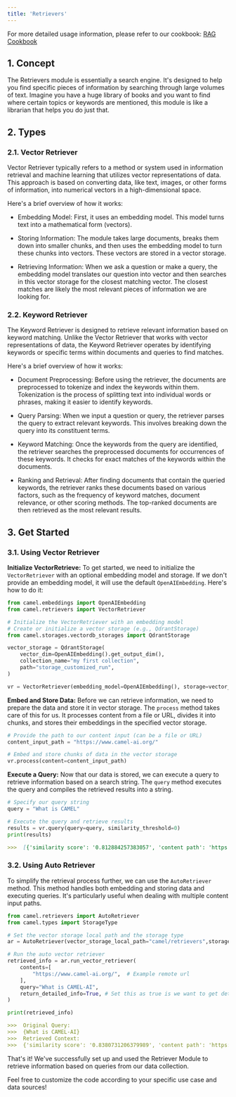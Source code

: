```yaml
---
title: 'Retrievers'
---
```

For more detailed usage information, please refer to our cookbook: [RAG Cookbook](../cookbooks/advanced_features/agents_with_rag)

## 1. Concept
The Retrievers module is essentially a search engine. It's designed to help you find specific pieces of information by searching through large volumes of text. Imagine you have a huge library of books and you want to find where certain topics or keywords are mentioned, this module is like a librarian that helps you do just that.


## 2. Types

### 2.1. Vector Retriever
Vector Retriever typically refers to a method or system used in information retrieval and machine learning that utilizes vector representations of data. This approach is based on converting data, like text, images, or other forms of information, into numerical vectors in a high-dimensional space.

Here's a brief overview of how it works:

- Embedding Model: First, it uses an embedding model. This model turns text into a mathematical form (vectors).

- Storing Information: The module takes large documents, breaks them down into smaller chunks, and then uses the embedding model to turn these chunks into vectors. These vectors are stored in a vector storage.

- Retrieving Information: When we ask a question or make a query, the embedding model translates our question into vector and then searches in this vector storage for the closest matching vector. The closest matches are likely the most relevant pieces of information we are looking for.


### 2.2. Keyword Retriever
The Keyword Retriever is designed to retrieve relevant information based on keyword matching. Unlike the Vector Retriever that works with vector representations of data, the Keyword Retriever operates by identifying keywords or specific terms within documents and queries to find matches.

Here's a brief overview of how it works:

- Document Preprocessing: Before using the retriever, the documents are preprocessed to tokenize and index the keywords within them. Tokenization is the process of splitting text into individual words or phrases, making it easier to identify keywords.

- Query Parsing: When we input a question or query, the retriever parses the query to extract relevant keywords. This involves breaking down the query into its constituent terms.

- Keyword Matching: Once the keywords from the query are identified, the retriever searches the preprocessed documents for occurrences of these keywords. It checks for exact matches of the keywords within the documents.

- Ranking and Retrieval: After finding documents that contain the queried keywords, the retriever ranks these documents based on various factors, such as the frequency of keyword matches, document relevance, or other scoring methods. The top-ranked documents are then retrieved as the most relevant results.

## 3. Get Started

### 3.1. Using Vector Retriever

**Initialize VectorRetrieve:**
To get started, we need to initialize the `VectorRetriever` with an optional embedding model and storage. If we don't provide an embedding model, it will use the default `OpenAIEmbedding`. Here's how to do it:
```python
from camel.embeddings import OpenAIEmbedding
from camel.retrievers import VectorRetriever

# Initialize the VectorRetriever with an embedding model
# Create or initialize a vector storage (e.g., QdrantStorage)
from camel.storages.vectordb_storages import QdrantStorage

vector_storage = QdrantStorage(
    vector_dim=OpenAIEmbedding().get_output_dim(),
    collection_name="my first collection",
    path="storage_customized_run",
)

vr = VectorRetriever(embedding_model=OpenAIEmbedding(), storage=vector_storage)
```

**Embed and Store Data:**
Before we can retrieve information, we need to prepare the data and store it in vector storage. The `process` method takes care of this for us. It processes content from a file or URL, divides it into chunks, and stores their embeddings in the specified vector storage.
```python
# Provide the path to our content input (can be a file or URL)
content_input_path = "https://www.camel-ai.org/"

# Embed and store chunks of data in the vector storage
vr.process(content=content_input_path)
```

**Execute a Query:**
Now that our data is stored, we can execute a query to retrieve information based on a search string. The `query` method executes the query and compiles the retrieved results into a string.
```python
# Specify our query string
query = "What is CAMEL"

# Execute the query and retrieve results
results = vr.query(query=query, similarity_threshold=0)
print(results)
```
```markdown
>>>  [{'similarity score': '0.812884257383057', 'content path': 'https://www.camel-ai.org/', 'metadata': {'filetype': 'text/html', 'languages': ['eng'], 'page_number': 1, 'url': 'https://www.camel-ai.org/', 'link_urls': ['/home', '/home', '/research/agent-trust', '/agent', '/data_explorer', '/chat', 'https://www.google.com/url?q=https%3A%2F%2Fcamel-ai.github.io%2Fcamel&sa=D&sntz=1&usg=AOvVaw1ifGIva9n-a-0KpTrIG8Cv', 'https://www.google.com/url?q=https%3A%2F%2Fgithub.com%2Fcamel-ai%2Fcamel&sa=D&sntz=1&usg=AOvVaw03Z2OD0-plx_zugZZgBb8w', '/team', '/sponsors', '/home', '/home', '/research/agent-trust', '/agent', '/data_explorer', '/chat', 'https://www.google.com/url?q=https%3A%2F%2Fcamel-ai.github.io%2Fcamel&sa=D&sntz=1&usg=AOvVaw1ifGIva9n-a-0KpTrIG8Cv', 'https://www.google.com/url?q=https%3A%2F%2Fgithub.com%2Fcamel-ai%2Fcamel&sa=D&sntz=1&usg=AOvVaw03Z2OD0-plx_zugZZgBb8w', '/team', '/sponsors', '/home', '/research/agent-trust', '/agent', '/data_explorer', '/chat', 'https://www.google.com/url?q=https%3A%2F%2Fcamel-ai.github.io%2Fcamel&sa=D&sntz=1&usg=AOvVaw1ifGIva9n-a-0KpTrIG8Cv', 'https://www.google.com/url?q=https%3A%2F%2Fgithub.com%2Fcamel-ai%2Fcamel&sa=D&sntz=1&usg=AOvVaw03Z2OD0-plx_zugZZgBb8w', '/team', '/sponsors', 'https://github.com/camel-ai/camel'], 'link_texts': [None, 'Home', 'AgentTrust', 'Agent App', 'Data Explorer App', 'ChatBot', 'Docs', 'Github Repo', 'Team', 'Sponsors', None, 'Home', 'AgentTrust', 'Agent App', 'Data Explorer App', 'ChatBot', 'Docs', 'Github Repo', 'Team', 'Sponsors', 'Home', 'AgentTrust', 'Agent App', 'Data Explorer App', 'ChatBot', 'Docs', 'Github Repo', 'Team', 'Sponsors', None], 'emphasized_text_contents': ['Skip to main content', 'Skip to navigation', 'CAMEL-AI', 'CAMEL-AI', 'CAMEL:\xa0 Communicative Agents for "Mind" Exploration of Large Language Model Society', 'https://github.com/camel-ai/camel'], 'emphasized_text_tags': ['span', 'span', 'span', 'span', 'span', 'span']}, 'text': 'Search this site\n\nSkip to main content\n\nSkip to navigation\n\nCAMEL-AI\n\nHome\n\nResearchAgentTrust\n\nAgent App\n\nData Explorer App\n\nChatBot\n\nDocs\n\nGithub Repo\n\nTeam\n\nSponsors\n\nCAMEL-AI\n\nHome\n\nResearchAgentTrust\n\nAgent App\n\nData Explorer App\n\nChatBot\n\nDocs\n\nGithub Repo\n\nTeam\n\nSponsors\n\nMoreHomeResearchAgentTrustAgent AppData Explorer AppChatBotDocsGithub RepoTeamSponsors\n\nCAMEL:\xa0 Communicative Agents for "Mind" Exploration of Large Language Model Society\n\nhttps://github.com/camel-ai/camel'}]
```

### 3.2. Using Auto Retriever

To simplify the retrieval process further, we can use the `AutoRetriever` method. This method handles both embedding and storing data and executing queries. It's particularly useful when dealing with multiple content input paths.
```python
from camel.retrievers import AutoRetriever
from camel.types import StorageType

# Set the vector storage local path and the storage type
ar = AutoRetriever(vector_storage_local_path="camel/retrievers",storage_type=StorageType.QDRANT)

# Run the auto vector retriever
retrieved_info = ar.run_vector_retriever(
    contents=[
        "https://www.camel-ai.org/",  # Example remote url
    ],
    query="What is CAMEL-AI",
    return_detailed_info=True, # Set this as true is we want to get detailed info including metadata
)

print(retrieved_info)
```
```markdown
>>>  Original Query:
>>>  {What is CAMEL-AI}
>>>  Retrieved Context:
>>>  {'similarity score': '0.8380731206379989', 'content path': 'https://www.camel-ai.org/', 'metadata': {'emphasized_text_contents': ['Mission', 'CAMEL-AI.org', 'is an open-source community dedicated to the study of autonomous and communicative agents. We believe that studying these agents on a large scale offers valuable insights into their behaviors, capabilities, and potential risks. To facilitate research in this field, we provide, implement, and support various types of agents, tasks, prompts, models, datasets, and simulated environments.', 'Join us via', 'Slack', 'Discord', 'or'], 'emphasized_text_tags': ['span', 'span', 'span', 'span', 'span', 'span', 'span'], 'filetype': 'text/html', 'languages': ['eng'], 'link_texts': [None, None, None], 'link_urls': ['#h.3f4tphhd9pn8', 'https://join.slack.com/t/camel-ai/shared_invite/zt-1vy8u9lbo-ZQmhIAyWSEfSwLCl2r2eKA', 'https://discord.gg/CNcNpquyDc'], 'page_number': 1, 'url': 'https://www.camel-ai.org/'}, 'text': 'Mission\n\nCAMEL-AI.org is an open-source community dedicated to the study of autonomous and communicative agents. We believe that studying these agents on a large scale offers valuable insights into their behaviors, capabilities, and potential risks. To facilitate research in this field, we provide, implement, and support various types of agents, tasks, prompts, models, datasets, and simulated environments.\n\nJoin us via\n\nSlack\n\nDiscord\n\nor'}
```

That's it! We've successfully set up and used the Retriever Module to retrieve information based on queries from our data collection.

Feel free to customize the code according to your specific use case and data sources!
